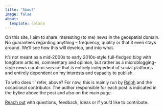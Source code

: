 ```yaml
---
title: "About"
image: false
about:
  template: solana
---
```


On this site, I aim to share interesting (to me) news in the geospatial domain. 
No guarantees regarding anything – frequency, quality or that it even stays 
around. We'll see how this will develop, and into what. 

It's not meant as a mid-2000s to early 2010s-style full-fledged *blog* with 
longform articles, commentary and opinion, but rather as a microblogging-style 
news curation service that is entirely indepedent of social platforms and 
entirely dependent on my interests and capacity to publish. 

To who does 'I' refer, above? For now, this is mainly run by 
[Ralph](https://ralphstraumann.ch) and the occasional contributor. The author 
responsible for each post is indicated in the byline above the post and also 
on the main page.

[Reach out](mailto:mail@spatialists.ch) with questions, feedback, ideas or 
if you'd like to contribute.
